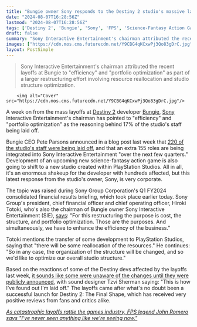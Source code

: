 ```yaml
---
title: "Bungie owner Sony responds to the Destiny 2 studio's massive layoffs in the most corporate owner way possible: 'We have to enhance the efficiency of the business'"
date: "2024-08-07T16:28:56Z"
lastmod: "2024-08-07T16:28:56Z"
tags: ['Destiny 2', 'Bungie', 'Sony', 'FPS', 'Science-Fantasy Action Game', 'PlayStation Studios', 'Cost Optimization', 'Portfolio Optimization', 'Efficiency']
draft: false
summary: "Sony Interactive Entertainment's chairman attributed the recent layoffs at Bungie to 'efficiency' and 'portfolio optimization' as part of a larger restructuring effort involving resource reallocation and studio structure optimization."
images: ["https://cdn.mos.cms.futurecdn.net/Y9CBG4qKCxwPj3Qo83gDrC.jpg"]
layout: PostSimple
---
```

> Sony Interactive Entertainment's chairman attributed the recent layoffs at Bungie to "efficiency" and "portfolio optimization" as part of a larger restructuring effort involving resource reallocation and studio structure optimization.


        <img alt="Cover" src="https://cdn.mos.cms.futurecdn.net/Y9CBG4qKCxwPj3Qo83gDrC.jpg"/>
        
A week on from the mass layoffs at [Destiny 2](https://www.gamesradar.com/destiny-2-guide-walkthrough/) developer [Bungie](https://www.gamesradar.com/tag/bungie/), [Sony](https://www.gamesradar.com/tag/sony/) Interactive Entertainment's chairman has pointed to "efficiency" and "portfolio optimization" as the reasoning behind 17% of the studio's staff being laid off. 

Bungie CEO Pete Parsons announced in a blog post last week that [<u>220 of the studio's staff were being laid off</u>](https://www.gamesradar.com/games/fps/destiny-2-and-marathon-plans-got-overly-ambitious-so-bungie-is-firing-220-people-and-spinning-out-a-sci-fi-action-game-to-form-a-new-studio-within-playstation/), and that an extra 155 roles are being integrated into Sony Interactive Entertainment "over the next few quarters." Development of an upcoming new science-fantasy action game is also going to shift to a new studio created within PlayStation Studios. All in all, it's an enormous shakeup for the developer with hundreds affected, but this latest response from the studio's owner, Sony, is very corporate. 

The topic was raised during Sony Group Corporation's Q1 FY2024 consolidated financial results briefing, which took place earlier today. Sony Group's president, chief financial officer and chief operating officer, Hiroki Totoki, who's also the chairman of Bungie owner Sony Interactive Entertainment (SIE), [<u>says</u>](https://www.irwebmeeting.com/sony/fast/20240807/sA7GHnQS/202503_1q_02_en/index.html): "For this restructuring the purpose is cost, the structure, and portfolio optimization. Those are the purposes. And simultaneously, we have to enhance the efficiency of the business."

Totoki mentions the transfer of some development to PlayStation Studios, saying that "there will be some reallocation of the resources." He continues: "So in any case, the organization of the structure will be changed, and so we'd like to optimize our overall studio structure."

Based on the reactions of some of the Destiny devs affected by the layoffs last week, [<u>it sounds like some were unaware of the changes until they were publicly announced</u>](https://www.gamesradar.com/games/destiny/destiny-devs-blindsided-after-another-220-inexcusable-layoffs-are-announced-publicly-this-is-how-ive-found-out-im-laid-off/), with sound designer Tzvi Sherman saying: "This is how I’ve found out I'm laid off." The layoffs came after what's no doubt been a successful launch for Destiny 2: The Final Shape, which has received very positive reviews from fans and critics alike. 

[<u><em>As catastrophic layoffs rattle the games industry, FPS legend John Romero says "I've never seen anything like we're seeing now."</em></u>](https://www.gamesradar.com/as-catastrophic-layoffs-rattle-the-games-industry-fps-legend-john-romero-says-ive-never-seen-anything-like-were-seeing-now/)
        